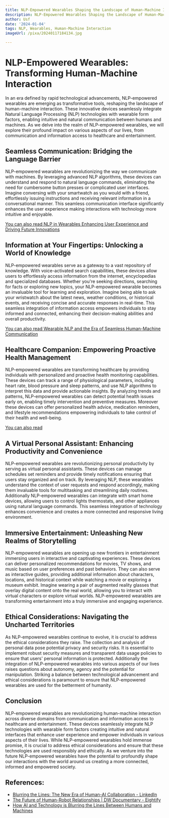 ```yaml
---
title: NLP-Empowered Wearables Shaping the Landscape of Human-Machine Interaction
description: NLP-Empowered Wearables Shaping the Landscape of Human-Machine Interaction
author: Usf
date: '2024-01-04'
tags: NLP, Wearables, Human-Machine Interaction
imageUrl: /pixa/20240117184134.jpg

---
```

# NLP-Empowered Wearables:  Transforming Human-Machine Interaction

In an era defined by  rapid technological advancements, NLP-empowered wearables are emerging as transformative tools, reshaping  the landscape of human-machine interaction. These innovative devices seamlessly integrate Natural Language Processing (NLP) technologies with wearable form  factors, enabling intuitive and  natural communication between humans and machines. As we delve into the realm of NLP-empowered wearables, we will explore their profound impact on various aspects of our lives, from communication and information access  to healthcare and entertainment.

## Seamless Communication: Bridging the Language Barrier

NLP-empowered wearables are revolutionizing the way we communicate with machines. By leveraging advanced NLP algorithms, these devices can  understand and respond to natural language commands, eliminating the need for cumbersome button presses  or complicated user interfaces. Imagine conversing with your smartwatch as you would with a friend, effortlessly issuing instructions and receiving relevant  information in a  conversational manner. This seamless communication interface  significantly enhances the user experience making interactions with technology more intuitive and enjoyable.

[You  can also read NLP in Wearables Enhancing User Experience and Driving Future Innovations](NLP%20in%20Wearables%20Enhancing%20User%20Experience%20and%20Driving%20Future%20Innovations)


## Information at Your Fingertips: Unlocking a World of Knowledge

NLP-empowered wearables serve  as a gateway to a vast repository of knowledge. With voice-activated search capabilities, these devices  allow  users to effortlessly access information from the  internet, encyclopedias and specialized databases. Whether you're seeking directions,  searching for facts or exploring new topics, your NLP-empowered wearable becomes  an invaluable tool for learning and exploration. Imagine being able to ask your wristwatch about the latest news, weather conditions,  or historical events, and  receiving concise and accurate responses in real-time. This seamless integration of  information access empowers  individuals to stay informed and connected, enhancing their decision-making abilities and overall  productivity.

[You  can also  read Wearable NLP and the Era  of Seamless Human-Machine Communication](Wearable%20NLP%20and%20the%20Era%20of%20Seamless%20Human-Machine%20Communication)


##  Healthcare Companion: Empowering Proactive Health  Management

NLP-empowered wearables  are transforming healthcare by providing individuals with personalized and proactive health monitoring capabilities. These devices can track a range of physiological  parameters, including heart rate, blood pressure and sleep patterns, and use NLP algorithms to interpret this data and provide  actionable insights. By analyzing trends and patterns, NLP-empowered wearables can detect potential health issues  early on, enabling timely intervention and preventive measures. Moreover these devices can offer personalized health advice,  medication reminders, and lifestyle recommendations empowering individuals to take control of their health and well-being.

[You can also read  ]()


## A Virtual Personal Assistant:  Enhancing Productivity and Convenience

NLP-empowered  wearables  are revolutionizing  personal productivity by serving as virtual personal assistants.  These devices can manage schedules set reminders and provide timely notifications ensuring that users stay organized and on track. By leveraging NLP, these wearables understand the context  of user requests and respond  accordingly, making them invaluable tools for multitasking and streamlining daily routines. Additionally NLP-empowered wearables can integrate with smart home devices, allowing users to control lights thermostats, and other appliances  using natural language  commands. This  seamless  integration of technology enhances convenience and creates a more connected  and responsive living environment.

## Immersive Entertainment: Unleashing New Realms of Storytelling

NLP-empowered wearables are opening up new frontiers in entertainment immersing  users in interactive and captivating experiences. These devices can deliver personalized recommendations  for movies, TV shows, and music based on user preferences and  past behaviors. They can also serve as interactive guides, providing additional information  about characters, locations, and historical context while  watching a movie or exploring a museum exhibit. Imagine wearing  a pair of augmented reality glasses that  overlay digital content  onto the real  world, allowing you to interact with virtual characters or explore virtual worlds. NLP-empowered  wearables are  transforming entertainment into a truly immersive and  engaging experience.

## Ethical Considerations: Navigating the Uncharted Territories

As NLP-empowered wearables continue to evolve, it is crucial  to address the  ethical considerations they raise. The collection and  analysis of personal data pose potential privacy  and security risks. It is essential to implement robust security measures  and transparent data usage  policies to ensure that users' personal information is protected. Additionally the integration of NLP-empowered wearables into various  aspects of our lives raises questions about autonomy, agency and the potential for manipulation. Striking a balance  between  technological advancement and ethical considerations  is paramount to ensure that NLP-empowered wearables  are used for the betterment of humanity.

## Conclusion

NLP-empowered wearables are revolutionizing human-machine interaction across diverse domains from communication and information access to healthcare and entertainment. These devices seamlessly integrate NLP technologies with wearable form factors  creating intuitive and  natural interfaces that enhance user experience and  empower individuals in various aspects of their lives. While NLP-empowered wearables hold immense promise,  it is crucial  to address ethical  considerations and ensure that these technologies are used responsibly and ethically. As we  venture  into the future NLP-empowered wearables have the potential  to profoundly shape our interactions with the world around us creating a more connected, informed and empowered society.

## References:
- [Blurring the Lines: The New Era of Human-AI Collaboration - LinkedIn](https://www.linkedin.com/pulse/blurring-lines-new-era-human-ai-collaboration-alla-slavinskaya)
- [The Future of Human-Robot Relationships | DW Documentary - Eightify](https://eightify.app/summary/artificial-intelligence-and-robotics/the-future-of-human-robot-relationships-dw-documentary)
- [How AI and Technology is Blurring the Lines Between Humans and Machines](https://www.expresscomputer.in/guest-blogs/how-ai-and-technology-is-blurring-the-lines-between-humans-and-machines/105150/)
